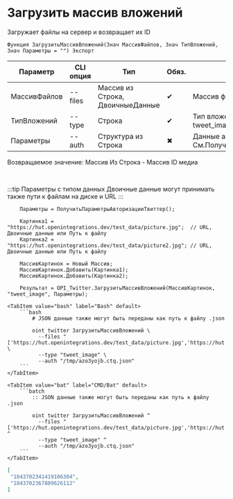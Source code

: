﻿---
sidebar_position: 7
description: Загрузить массив вложений и другие функции для работы с Twitter в Открытом пакете интеграций - бесплатной open-source библиотеке интеграций для 1С:Предприятие 8, OneScript и CLI
keywords: [1C, 1С, 1С:Предприятие, 1С:Предприятие 8.3, API, Интеграция, Сервисы, Обмен, OneScript, CLI, Twitter]
---


# Загрузить массив вложений
 Загружает файлы на сервер и возвращает их ID



`Функция ЗагрузитьМассивВложений(Знач МассивФайлов, Знач ТипВложений, Знач Параметры = "") Экспорт`

  | Параметр | CLI опция | Тип | Обяз. | Назначение |
  |-|-|-|-|-|
  | МассивФайлов | --files | Массив из Строка, ДвоичныеДанные | &#x2714; | Массив файлов для загрузки |
  | ТипВложений | --type | Строка | &#x2714; | Тип вложений: tweet_video, tweet_image, tweet_gif |
  | Параметры | --auth | Структура из Строка | &#x2716; | Данные авторизации. См.ПолучитьСтандартныеПараметры |

  
  Возвращаемое значение:   Массив Из Строка -  Массив ID медиа

<br/>

:::tip
Параметры с типом данных Двоичные данные могут принимать также пути к файлам на диске и URL
:::
<br/>



```bsl title="Пример использования для 1С:Предприятие/OneScript"
    Параметры = ПолучитьПараметрыАвторизацииТвиттер();

    Картинка1 = "https://hut.openintegrations.dev/test_data/picture.jpg";  // URL, Двоичные данные или Путь к файлу
    Картинка2 = "https://hut.openintegrations.dev/test_data/picture2.jpg"; // URL, Двоичные данные или Путь к файлу

    МассивКартинок = Новый Массив;
    МассивКартинок.Добавить(Картинка1);
    МассивКартинок.Добавить(Картинка2);

    Результат = OPI_Twitter.ЗагрузитьМассивВложений(МассивКартинок, "tweet_image", Параметры);
```
    

 <Tabs>
  
    <TabItem value="bash" label="Bash" default>
        ```bash
            # JSON данные также могут быть переданы как путь к файлу .json
            
            oint twitter ЗагрузитьМассивВложений \
              --files "['https://hut.openintegrations.dev/test_data/picture.jpg','https://hut.openintegrations.dev/test_data/picture2.jpg']" \
              --type "tweet_image" \
              --auth "/tmp/azo3yojb.ctq.json"
        ```
    </TabItem>
  
    <TabItem value="bat" label="CMD/Bat" default>
        ```batch
            :: JSON данные также могут быть переданы как путь к файлу .json
            
            oint twitter ЗагрузитьМассивВложений ^
              --files "['https://hut.openintegrations.dev/test_data/picture.jpg','https://hut.openintegrations.dev/test_data/picture2.jpg']" ^
              --type "tweet_image" ^
              --auth "/tmp/azo3yojb.ctq.json"
        ```
    </TabItem>
</Tabs>


```json title="Результат"
[
 "1843702341419106304",
 "1843702367809626112"
]
```
